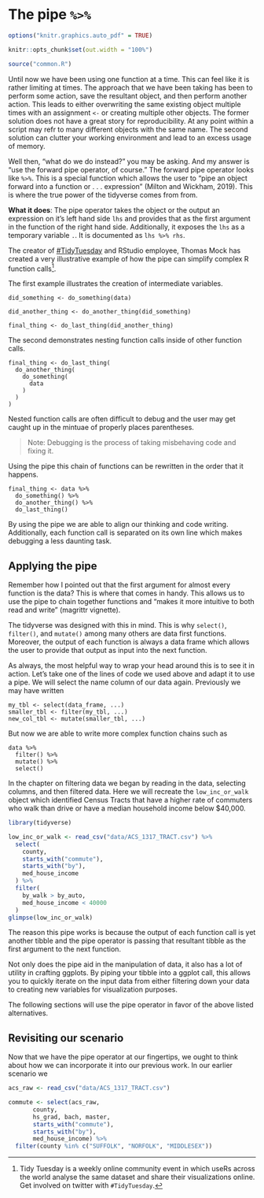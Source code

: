 # The pipe ` %>% ` 

```r
options("knitr.graphics.auto_pdf" = TRUE)

knitr::opts_chunk$set(out.width = "100%")

```

```r
source("common.R")
```

Until now we have been using one function at a time. This can feel like it is rather limiting at times. The approach that we have been taking has been to perform some action, save the resultant object, and then perform another action. This leads to either overwriting the same existing object multiple times with an assignment ` <- ` or creating multiple other objects. The former solution does not have a great story for reproducibility. At any point within a script may refr to many different objects with the same name. The second solution can clutter your working environment and lead to an excess usage of memory.

Well then, "what do we do instead?" you may be asking. And my answer is "use the forward pipe operator, of course." The forward pipe operator looks like ` %>% `. This is a special function which allows the user to "pipe an object forward into a function or . . . expression" (Milton and Wickham, 2019). This is where the true power of the tidyverse comes from from. 

**What it does**: The pipe operator takes the object or the output an expression on it's left hand side `lhs` and provides that as the first argument in the function of the right hand side. Additionally, it exposes the `lhs` as a temporary variable `.`. It is documented as `lhs %>% rhs`.

The creator of [#TidyTuesday](https://github.com/rfordatascience/tidytuesday) and RStudio employee, Thomas Mock has created a very illustrative example of how the pipe can simplify complex R function calls[^tidytuesday]. 

The first example illustrates the creation of intermediate variables. 

```
did_something <- do_something(data)

did_another_thing <- do_another_thing(did_something)

final_thing <- do_last_thing(did_another_thing)
```

The second demonstrates nesting function calls inside of other function calls. 

```
final_thing <- do_last_thing(
  do_another_thing(
    do_something(
      data
    )
  )
)
```

Nested function calls are often difficult to debug and the user may get caught up in the mintuae of properly places parentheses.

> Note: Debugging is the process of taking misbehaving code and fixing it.

Using the pipe this chain of functions can be rewritten in the order that it happens.

```
final_thing <- data %>% 
  do_something() %>% 
  do_another_thing() %>% 
  do_last_thing()
```

By using the pipe we are able to align our thinking and code writing. Additionally, each function call is separated on its own line which makes debugging a less daunting task.

## Applying the pipe

Remember how I pointed out that the first argument for almost every function is the data? This is where that comes in handy. This allows us to use the pipe to chain together functions and "makes it more intuitive to both read and write" (magrittr vignette).

The tidyverse was designed with this in mind. This is why `select()`, `filter()`, and `mutate()` among many others are data first functions. Moreover, the output of each function is always a data frame which allows the user to provide that output as input into the next function.

As always, the most helpful way to wrap your head around this is to see it in action. Let's take one of the lines of code we used above and adapt it to use a pipe. We will select the name column of our data again. Previously we may have written

```
my_tbl <- select(data_frame, ...)
smaller_tbl <- filter(my_tbl, ...)
new_col_tbl <- mutate(smaller_tbl, ...)
``` 

But now we are able to write more complex function chains such as 

```
data %>% 
  filter() %>% 
  mutate() %>% 
  select()
```

In the chapter on filtering data we began by reading in the data, selecting columns, and then filtered data. Here we will recreate the `low_inc_or_walk` object which identified Census Tracts that have a higher rate of commuters who walk than drive or have a median household income below $40,000.

```r
library(tidyverse)

low_inc_or_walk <- read_csv("data/ACS_1317_TRACT.csv") %>% 
  select(
    county,
    starts_with("commute"),
    starts_with("by"),
    med_house_income
  ) %>% 
  filter(
    by_walk > by_auto,
    med_house_income < 40000
  )
glimpse(low_inc_or_walk)
```

The reason this pipe works is because the output of each function call is yet another tibble and the pipe operator is passing that resultant tibble as the first argument to the next function. 

Not only does the pipe aid in the manipulation of data, it also has a lot of utility in crafting ggplots. By piping your tibble into a ggplot call, this allows you to quickly iterate on the input data from either filtering down your data to creating new variables for visualization purposes. 

The following sections will use the pipe operator in favor of the above listed alternatives. 

## Revisiting our scenario

Now that we have the pipe operator at our fingertips, we ought to think about how we can incorporate it into our previous work. In our earlier scenario we 

```r
acs_raw <- read_csv("data/ACS_1317_TRACT.csv")

commute <- select(acs_raw,
       county,
       hs_grad, bach, master,
       starts_with("commute"),
       starts_with("by"),
       med_house_income) %>% 
  filter(county %in% c("SUFFOLK", "NORFOLK", "MIDDLESEX"))
```




[^tidytuesday]: Tidy Tuesday is a weekly online community event in which useRs across the world analyse the same dataset and share their visualizations online. Get involved on twitter with `#TidyTuesday`. 

